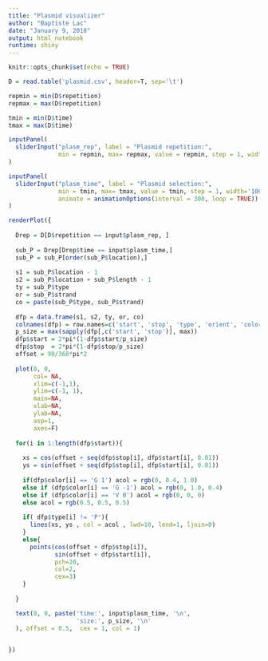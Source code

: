 ```yaml
---
title: "Plasmid visualizer"
author: "Baptiste Lac"
date: "January 9, 2018"
output: html_notebook
runtime: shiny
---
```


```r
knitr::opts_chunk$set(echo = TRUE)
```


```r

D = read.table('plasmid.csv', header=T, sep='\t')

repmin = min(D$repetition)
repmax = max(D$repetition)

tmin = min(D$time)
tmax = max(D$time)

inputPanel(
  sliderInput("plasm_rep", label = "Plasmid repetition:",
              min = repmin, max= repmax, value = repmin, step = 1, width='100%',               tick=F)
)

inputPanel(
  sliderInput("plasm_time", label = "Plasmid selection:",
              min = tmin, max= tmax, value = tmin, step = 1, width='100%', tick=F,
              animate = animationOptions(interval = 300, loop = TRUE))
)

renderPlot({
  
  Drep = D[D$repetition == input$plasm_rep, ]
  
  sub_P = Drep[Drep$time == input$plasm_time,]
  sub_P = sub_P[order(sub_P$location),]
  
  s1 = sub_P$location - 1
  s2 = sub_P$location + sub_P$length - 1
  ty = sub_P$type
  or = sub_P$strand
  co = paste(sub_P$type, sub_P$strand)
  
  dfp = data.frame(s1, s2, ty, or, co)
  colnames(dfp) = row.names=c('start', 'stop', 'type', 'orient', 'color')
  p_size = max(sapply(dfp[,c('start', 'stop')], max))
  dfp$start = 2*pi*(1-dfp$start/p_size)
  dfp$stop  = 2*pi*(1-dfp$stop/p_size)
  offset = 90/360*pi*2
  
  plot(0, 0, 
       col= NA, 
       xlim=c(-1,1), 
       ylim=c(-1, 1), 
       main=NA,
       xlab=NA, 
       ylab=NA,
       asp=1,
       axes=F)
  
  for(i in 1:length(dfp$start)){
    
    xs = cos(offset + seq(dfp$stop[i], dfp$start[i], 0.01))
    ys = sin(offset + seq(dfp$stop[i], dfp$start[i], 0.01))
    
    if(dfp$color[i] == 'G 1') acol = rgb(0, 0.4, 1.0)
    else if (dfp$color[i] == 'G -1') acol = rgb(0, 1.0, 0.4)
    else if (dfp$color[i] == 'V 0') acol = rgb(0, 0, 0)
    else acol = rgb(0.5, 0.5, 0.5)
    
    if( dfp$type[i] != 'P'){
      lines(xs, ys , col = acol , lwd=10, lend=1, ljoin=0)
    }
    else{
      points(cos(offset + dfp$stop[i]), 
             sin(offset + dfp$start[i]), 
             pch=20, 
             col=2, 
             cex=3)
    }
    
  }

  text(0, 0, paste('time:', input$plasm_time, '\n',
                   'size:', p_size, '\n'
  ), offset = 0.5,  cex = 1, col = 1)
  

})

```



